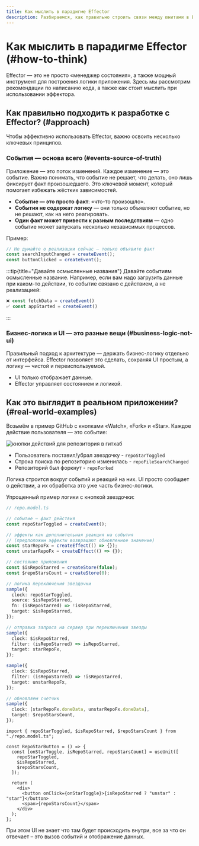 ```yaml
---
title: Как мыслить в парадигме Effector
description: Разбираемся, как правильно строить связи между юнитами в Effector, чтобы логика была чистой, состояние предсказуемым, а код легко расширяемым.
---
```



# Как мыслить в парадигме Effector (#how-to-think)

Effector — это не просто «менеджер состояния», а также мощный инструмент для построения логики приложения. Здесь мы рассмотрим рекомендации по написанию кода, а также как стоит мыслить при использовании эффектора.

## Как правильно подходить к разработке с Effector? (#approach)

Чтобы эффективно использовать Effector, важно освоить несколько ключевых принципов.

### События — основа всего (#events-source-of-truth)

Приложение — это поток изменений. Каждое изменение — это событие. Важно понимать, что событие не решает, что делать, оно лишь фиксирует факт произошедшего. Это ключевой момент, который помогает избежать жёстких зависимостей.

- **Событие — это просто факт**: «что-то произошло».
- **События не содержат логику** — они только объявляют событие, но не решают, как на него реагировать.
- **Один факт может привести к разным последствиям** — одно событие может запускать несколько независимых процессов.

Пример:

```ts
// Не думайте о реализации сейчас — только объявите факт
const searchInputChanged = createEvent();
const buttonClicked = createEvent();
```

:::tip{title="Давайте осмысленные названия"}
Давайте событиям осмысленные название. Например, если вам надо загрузить данные при каком-то действии, то событие связано с действием, а не реализацией:

```ts
❌ const fetchData = createEvent()
✅ const appStarted = createEvent()
```

:::

### Бизнес-логика и UI — это разные вещи (#business-logic-not-ui)

Правильный подход к архитектуре — держать бизнес-логику отдельно от интерфейса. Effector позволяет это сделать, сохраняя UI простым, а логику — чистой и переиспользуемой.

- UI только отображает данные.
- Effector управляет состоянием и логикой.

## Как это выглядит в реальном приложении? (#real-world-examples)

Возьмём в пример GitHub с кнопками «Watch», «Fork» и «Star». Каждое действие пользователя — это событие:

![кнопки действий для репозитория в гитхаб](/images/github-repo-actions.png)

- Пользователь поставил/убрал звездочку - `repoStarToggled`
- Строка поиска по репозиторию изменилась - `repoFileSearchChanged`
- Репозиторий был форкнут - `repoForked`

Логика строится вокруг событий и реакций на них. UI просто сообщает о действии, а их обработка это уже часть бизнес-логики.

Упрощенный пример логики с кнопкой звездочки:

<Tabs>
<TabItem label="Бизнес-логика">

```ts
// repo.model.ts

// событие – факт действия
const repoStarToggled = createEvent();

// эффекты как дополнительная реакция на события
// (предположим эффекты возвращают обновленное значение)
const starRepoFx = createEffect(() => {});
const unstarRepoFx = createEffect(() => {});

// состояние приложения
const $isRepoStarred = createStore(false);
const $repoStarsCount = createStore(0);

// логика переключения звездочки
sample({
  clock: repoStarToggled,
  source: $isRepoStarred,
  fn: (isRepoStarred) => !isRepoStarred,
  target: $isRepoStarred,
});

// отправка запроса на сервер при переключении звезды
sample({
  clock: $isRepoStarred,
  filter: (isRepoStarred) => isRepoStarred,
  target: starRepoFx,
});

sample({
  clock: $isRepoStarred,
  filter: (isRepoStarred) => !isRepoStarred,
  target: unstarRepoFx,
});

// обновляем счетчик
sample({
  clock: [starRepoFx.doneData, unstarRepoFx.doneData],
  target: $repoStarsCount,
});
```

</TabItem>
<TabItem label="UI">

```tsx
import { repoStarToggled, $isRepoStarred, $repoStarsCount } from "./repo.model.ts";

const RepoStarButton = () => {
  const [onStarToggle, isRepoStarred, repoStarsCount] = useUnit([
    repoStarToggled,
    $isRepoStarred,
    $repoStarsCount,
  ]);

  return (
    <div>
      <button onClick={onStarToggle}>{isRepoStarred ? "unstar" : "star"}</button>
      <span>{repoStarsCount}</span>
    </div>
  );
};
```

</TabItem>
</Tabs>

При этом UI не знает что там будет происходить внутри, все за что он отвечает – это вызов событий и отображение данных.
